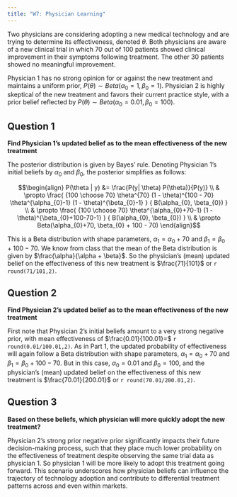 ```yaml
---
title: "W7: Physician Learning"
---
```


Two physicians are considering adopting a new medical technology and are trying to determine its effectiveness, denoted $\theta$. Both physicians are aware of a new clinical trial in which 70 out of 100 patients showed clinical improvement in their symptoms following treatment. The other 30 patients showed no meaningful improvement. 

Physician 1 has no strong opinion for or against the new treatment and maintains a uniform prior, $P(\theta) \sim Beta(\alpha_{0}=1, \beta_{0}=1)$. Physician 2 is highly skeptical of the new treatment and favors their current practice style, with a prior belief reflected by $P(\theta) \sim Beta(\alpha_{0}=0.01, \beta_{0}=100)$.

## Question 1
**Find Physician 1's updated belief as to the mean effectiveness of the new treatment**

The posterior distribution is given by Bayes' rule. Denoting Physician 1's initial beliefs by $\alpha_{0}$ and $\beta_{0}$, the posterior simplifies as follows:

$$\begin{align}
P(\theta | y) &= \frac{P(y| \theta) P(\theta)}{P(y)} \\
 & \propto \frac{ {100 \choose 70} \theta^{70} (1 - \theta)^{100 - 70} \theta^{\alpha_{0}-1} (1 - \theta)^{\beta_{0}-1} } { B(\alpha_{0}, \beta_{0}) } \\
 & \propto \frac{ {100 \choose 70} \theta^{\alpha_{0}+70-1} (1 - \theta)^{\beta_{0}+100-70-1} } { B(\alpha_{0}, \beta_{0}) } \\
 & \propto Beta(\alpha_{0}+70, \beta_{0} + 100 - 70)
\end{align}$$

This is a Beta distribution with shape parameters, $\alpha_{1}=\alpha_{0} + 70$ and $\beta_{1}=\beta_{0}+100-70$. We know from class that the mean of the Beta distribution is given by $\frac{\alpha}{\alpha + \beta}$. So the physician's (mean) updated belief on the effectiveness of this new treatment is $\frac{71}{101}$ or `r round(71/101,2)`.

## Question 2
**Find Physician 2's updated belief as to the mean effectiveness of the new treatment**

First note that Physician 2's initial beliefs amount to a very strong negative prior, with mean effectiveness of $\frac{0.01}{100.01}=$ `r round(0.01/100.01,2)`. As in Part 1, the updated probability of effectiveness will again follow a Beta distribution with shape parameters, $\alpha_{1}=\alpha_{0} + 70$ and $\beta_{1}=\beta_{0}+100-70$. But in this case, $\alpha_{0}=0.01$ and $\beta_{0}=100$, and the physician's (mean) updated belief on the effectiveness of this new treatment is $\frac{70.01}{200.01}$ or `r round(70.01/200.01,2)`.


## Question 3
**Based on these beliefs, which physician will more quickly adopt the new treatment?**

Physician 2's strong prior negative prior significantly impacts their future decision-making process, such that they place much lower probability on the effectiveness of treatment despite observing the same trial data as physician 1. So physician 1 will be more likely to adopt this treatment going forward. This scenario underscores how physician beliefs can influence the trajectory of technology adoption and contribute to differential treatment patterns across and even within markets.